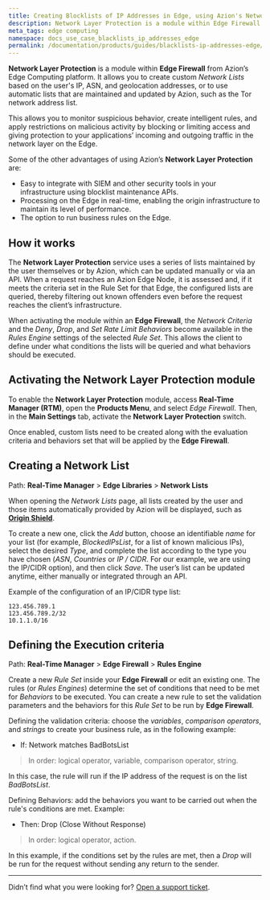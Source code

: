```yaml
---
title: Creating Blocklists of IP Addresses in Edge, using Azion's Network Layer Protection
description: Network Layer Protection is a module within Edge Firewall from Azion’s Edge Computing platform.
meta_tags: edge computing
namespace: docs_use_case_blacklists_ip_addresses_edge
permalink: /documentation/products/guides/blacklists-ip-addresses-edge/
---
```


**Network Layer Protection** is a module within **Edge Firewall** from Azion’s Edge Computing platform. It allows you to create custom *Network Lists* based on the user's IP, ASN, and geolocation addresses, or to use automatic lists that are maintained and updated by Azion, such as the Tor network address list.

This allows you to monitor suspicious behavior, create intelligent rules, and apply restrictions on malicious activity by blocking or limiting access and giving protection to your applications’ incoming and outgoing traffic in the network layer on the Edge.

Some of the other advantages of using Azion’s **Network Layer Protection** are:

* Easy to integrate with SIEM and other security tools in your infrastructure using blocklist maintenance APIs.
* Processing on the Edge in real-time, enabling the origin infrastructure to maintain its level of performance.
* The option to run business rules on the Edge.

## How it works

The **Network Layer Protection** service uses a series of lists maintained by the user themselves or by Azion, which can be updated manually or via an API. When a request reaches an Azion Edge Node, it is assessed and, if it meets the criteria set in the Rule Set for that Edge, the configured lists are queried, thereby filtering out known offenders even before the request reaches the client’s infrastructure.

When activating the module within an **Edge Firewall**, the *Network Criteria* and the *Deny*, *Drop*, and *Set Rate Limit Behaviors* become available in the *Rules Engine* settings of the selected *Rule Set*. This allows the client to define under what conditions the lists will be queried and what behaviors should be executed.

## Activating the Network Layer Protection module

To enable the **Network Layer Protection** module, access **Real-Time Manager (RTM)**, open the **Products Menu**, and select *Edge Firewall*. Then, in the **Main Settings** tab, activate the **Network Layer Protection** switch.

Once enabled, custom lists need to be created along with the evaluation criteria and behaviors set that will be applied by the **Edge Firewall**.

## Creating a Network List

Path: **Real-Time Manager** > **Edge Libraries** > **Network Lists**

When opening the *Network Lists* page, all lists created by the user and those items automatically provided by Azion will be displayed, such as [**Origin Shield**](https://www.azion.com/en/documentation/products/edge-firewall/network-layer-protection/#origin-shield).

To create a new one, click the *Add* button, choose an identifiable *name* for your list (for example, *BlockedIPsList*, for a list of known malicious IPs), select the desired *Type*, and complete the list according to the type you have chosen (*ASN*, *Countries* or *IP / CIDR*. For our example, we are using the IP/CIDR option), and then click *Save*. The user’s list can be updated anytime, either manually or integrated through an API.

Example of the configuration of an IP/CIDR type list:

```
123.456.789.1
123.456.789.2/32
10.1.1.0/16
```

## Defining the Execution criteria

Path: **Real-Time Manager** > **Edge Firewall** > **Rules Engine**

Create a new *Rule Set* inside your **Edge Firewall** or edit an existing one. The rules (or *Rules Engines*) determine the set of conditions that need to be met for *Behaviors* to be executed. You can create a new rule to set the validation parameters and the behaviors for this *Rule Set* to be run by **Edge Firewall**.

Defining the validation criteria: choose the *variables*, *comparison operators*, and *strings* to create your business rule, as in the following example:

* If: Network matches BadBotsList

> In order: logical operator, variable, comparison operator, string.

In this case, the rule will run if the IP address of the request is on the list *BadBotsList*.

Defining Behaviors: add the behaviors you want to be carried out when the rule's conditions are met. Example:

* Then: Drop (Close Without Response)

> In order: logical operator, action.

In this example, if the conditions set by the rules are met, then a *Drop* will be run for the request without sending any return to the sender.

***

Didn’t find what you were looking for? [Open a support ticket](https://tickets.azion.com/).
